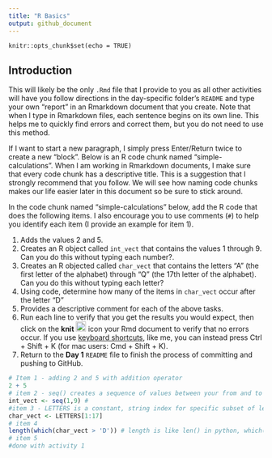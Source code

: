 ```yaml
---
title: "R Basics"
output: github_document
---
```


```global-options
knitr::opts_chunk$set(echo = TRUE)
```

## Introduction

This will likely be the only `.Rmd` file that I provide to you as all other activities will have you follow directions in the day-specific folder's `README` and type your own "report" in an Rmarkdown document that you create.
Note that when I type in Rmarkdown files, each sentence begins on its own line.
This helps me to quickly find errors and correct them, but you do not need to use this method.

If I want to start a new paragraph, I simply press Enter/Return twice to create a new "block".
Below is an R code chunk named "simple-calculations".
When I am working in Rmarkdown documents, I make sure that every code chunk has a descriptive title.
This is a suggestion that I strongly recommend that you follow.
We will see how naming code chunks makes our life easier later in this document so be sure to stick around.

In the code chunk named "simple-calculations" below, add the R code that does the following items.
I also encourage you to use comments (`#`) to help you identify each item (I provide an example for item 1).

1. Adds the values 2 and 5.
2. Creates an R object called `int_vect` that contains the values 1 through 9. Can you do this without typing each number?.
3. Creates an R objected called `char_vect` that contains the letters "A" (the first letter of the alphabet) through "Q" (the 17th letter of the alphabet). Can you do this without typing each letter?
4. Using code, determine how many of the items in `char_vect` occur after the letter "D"
5. Provides a descriptive comment for each of the above tasks.
6. Run each line to verify that you get the results you would expect, then click on the **knit** <img src="../README-img/knit-icon.png" alt="knit" width = "20"/> icon your Rmd document to verify that no errors occur.
  If you use [keyboard shortcuts](https://support.posit.co/hc/en-us/articles/200711853-Keyboard-Shortcuts-in-the-RStudio-IDE), like me, you can instead press Ctrl + Shift + K (for mac users: Cmd + Shift + K).
7. Return to the **Day 1** `README` file to finish the process of committing and pushing to GitHub.

```r
# Item 1 - adding 2 and 5 with addition operator
2 + 5
# item 2 - seq() creates a sequence of values between your from and to values
int_vect <- seq(1,9) # 
#item 3 - LETTERS is a constant, string index for specific subset of letters A - Q
char_vect <- LETTERS[1:17]
# item 4
length(which(char_vect > 'D')) # length is like len() in python, which() returns T/F for each index of list object
# item 5
#done with activity 1
```

